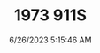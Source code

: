 ---
width: 6000
height: 4000
title: 1973 911S
description: A Signal Yellow 1973 Porsche 911S Targa with brown interior in Austin, TX.
date: 6/26/2023 5:15:46 AM
cameraMake: Sony
cameraModel: ILCE-7M3
lens: 24-70mm F2.8 DG DN | Art 019
settingsfStop: f/2.8
settingsISO: ISO 125
settingsShutter: 1/100
settingsFocalLength: 39 mm
---